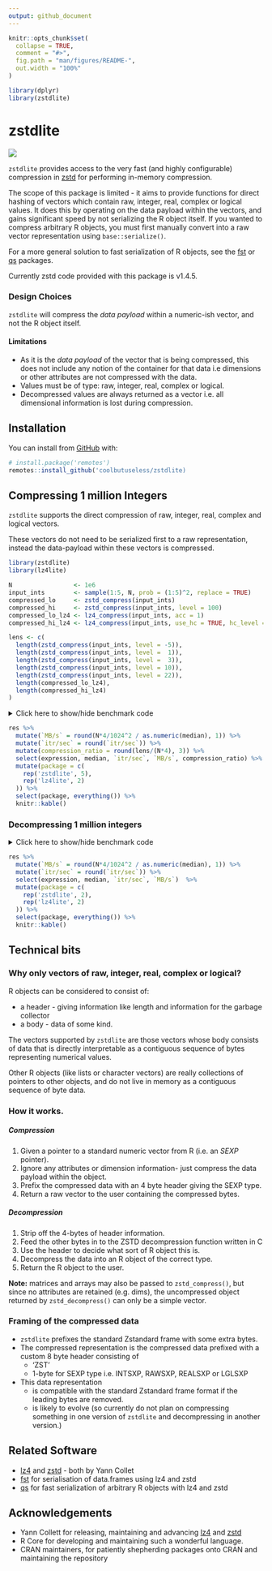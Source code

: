 ```yaml
---
output: github_document
---
```


<!-- README.md is generated from README.Rmd. Please edit that file -->

```r
knitr::opts_chunk$set(
  collapse = TRUE,
  comment = "#>",
  fig.path = "man/figures/README-",
  out.width = "100%"
)

library(dplyr)
library(zstdlite)
```

# zstdlite

<!-- badges: start -->
![](https://img.shields.io/badge/cool-useless-green.svg)
<!-- badges: end -->

`zstdlite` provides access to the very fast (and highly configurable) compression 
in [zstd](https://github.com/facebook/zstd) for performing in-memory compression.

The scope of this package is limited - it aims to provide functions for direct hashing of vectors
which contain raw, integer, real, complex or logical values.  It does this by operating on the
data payload within the vectors, and gains significant speed by not serializing the R object
itself.  If you wanted to 
compress arbitrary R objects, you must first manually convert into a raw
vector representation using `base::serialize()`.

For a more general solution to fast serialization of R objects, see the 
[fst](https://github.com/fstpackage/fst) or [qs](https://cran.r-project.org/package=qs) packages.

Currently zstd code provided with this package is v1.4.5.


### Design Choices

`zstdlite` will compress the *data payload* within a numeric-ish vector, and not the
R object itself.

#### Limitations

* As it is the *data payload* of the vector that is being compressed, this
  does not include any notion of the container for that data i.e
  dimensions or other attributes are not compressed with the data.
* Values must be of type: raw, integer, real, complex or logical.
* Decompressed values are always returned as a vector i.e. all dimensional 
  information is lost during compression.


## Installation

You can install from [GitHub](https://github.com/coolbutuseless/zstdlite) with:

``` r
# install.package('remotes')
remotes::install_github('coolbutuseless/zstdlite)
```



## Compressing 1 million Integers

`zstdlite` supports the direct compression of raw, integer, real, complex and logical vectors.

These vectors do not need to be serialized first to a raw representation, instead
the data-payload within these vectors is compressed.

```r
library(zstdlite)
library(lz4lite)

N                 <- 1e6
input_ints        <- sample(1:5, N, prob = (1:5)^2, replace = TRUE)
compressed_lo     <- zstd_compress(input_ints)
compressed_hi     <- zstd_compress(input_ints, level = 100)
compressed_lo_lz4 <- lz4_compress(input_ints, acc = 1)
compressed_hi_lz4 <- lz4_compress(input_ints, use_hc = TRUE, hc_level = 12)
```


```r
lens <- c(
  length(zstd_compress(input_ints, level = -5)),
  length(zstd_compress(input_ints, level =  1)),
  length(zstd_compress(input_ints, level =  3)),
  length(zstd_compress(input_ints, level = 10)),
  length(zstd_compress(input_ints, level = 22)),
  length(compressed_lo_lz4),
  length(compressed_hi_lz4)
)
```



<details>
<summary> Click here to show/hide benchmark code </summary>

```r
library(zstdlite)

res <- bench::mark(
  zstd_compress(input_ints, level =  -5),
  zstd_compress(input_ints, level =   1),
  zstd_compress(input_ints, level =   3),
  zstd_compress(input_ints, level =  10),
  zstd_compress(input_ints, level =  22),
  lz4_compress (input_ints, acc = 1),
  lz4_compress (input_ints, use_hc = TRUE, hc_level = 12),
  check = FALSE
)
```
</details>


```r
res %>% 
  mutate(`MB/s` = round(N*4/1024^2 / as.numeric(median), 1)) %>%
  mutate(`itr/sec` = round(`itr/sec`)) %>%
  mutate(compression_ratio = round(lens/(N*4), 3)) %>%
  select(expression, median, `itr/sec`, `MB/s`, compression_ratio) %>%
  mutate(package = c(
    rep('zstdlite', 5),
    rep('lz4lite', 2)
  )) %>%
  select(package, everything()) %>%
  knitr::kable()
```


### Decompressing 1 million integers


<details>
<summary> Click here to show/hide benchmark code </summary>

```r
res <- bench::mark(
  zstd_decompress(compressed_lo),
  zstd_decompress(compressed_hi),
  lz4_decompress(compressed_lo_lz4),
  lz4_decompress(compressed_hi_lz4),
  check = FALSE
)
```

</details>

```r
res %>% 
  mutate(`MB/s` = round(N*4/1024^2 / as.numeric(median), 1)) %>%
  mutate(`itr/sec` = round(`itr/sec`)) %>%
  select(expression, median, `itr/sec`, `MB/s`)  %>%
  mutate(package = c(
    rep('zstdlite', 2),
    rep('lz4lite', 2)
  )) %>%
  select(package, everything()) %>%
  knitr::kable()
```


## Technical bits

### Why only vectors of raw, integer, real, complex or logical?

R objects can be considered to consist of: 

* a header - giving information like length and information for the garbage collector
* a body - data of some kind.

The vectors supported by `zstdlite` are those vectors whose body consists of 
data that is directly interpretable as a contiguous sequence of bytes representing 
numerical values.

Other R objects (like lists or character vectors) are really collections of pointers 
to other objects, and do not live in memory as a contiguous sequence of byte data.

### How it works.

##### Compression

1. Given a pointer to a standard numeric vector from R (i.e. an *SEXP* pointer).
2. Ignore any attributes or dimension information- just compress the data payload within 
   the object.
3. Prefix the compressed data with an 4 byte header giving the SEXP type.
4. Return a raw vector to the user containing the compressed bytes.

##### Decompression

1. Strip off the 4-bytes of header information.
2. Feed the other bytes in to the ZSTD decompression function written in C
3. Use the header to decide what sort of R object this is.
4. Decompress the data into an R object of the correct type.
5. Return the R object to the user.

**Note:** matrices and arrays may also be passed to `zstd_compress()`, but since
no attributes are retained (e.g. dims), the uncompressed object
returned by `zstd_decompress()` can only be a simple vector.


### Framing of the compressed data

* `zstdlite` prefixes the standard Zstandard frame with some extra bytes.
* The compressed representation is the compressed data prefixed with 
  a custom 8 byte header consisting of 
    * 'ZST'
    * 1-byte for SEXP type i.e. INTSXP, RAWSXP, REALSXP or LGLSXP
* This data representation 
    * is compatible with the standard Zstandard frame 
      format if the leading bytes are removed.
    * is likely to evolve (so currently do not plan on compressing something in 
      one version of `zstdlite` and decompressing in another version.)




## Related Software

* [lz4](https://github.com/lz4/lz4) and [zstd](https://github.com/facebook/zstd) - both by Yann Collet
* [fst](https://github.com/fstpackage/fst) for serialisation of data.frames using
  lz4 and zstd
* [qs](https://cran.r-project.org/package=qs) for fast serialization of arbitrary R objects
  with lz4 and zstd

## Acknowledgements

* Yann Collett for releasing, maintaining and advancing 
[lz4](https://github.com/lz4/lz4) and [zstd](https://github.com/facebook/zstd)
* R Core for developing and maintaining such a wonderful language.
* CRAN maintainers, for patiently shepherding packages onto CRAN and maintaining
  the repository
